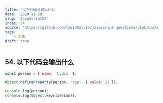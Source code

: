 ```yaml
---
title: '以下代码会输出什么'
date: '2020-11-18'
slug: 'JavaScript54'
index: 54
source: 'https://github.com/lydiahallie/javascript-questions/blob/master/zh-CN/README-zh_CN.md#61-%E8%BE%93%E5%87%BA%E6%98%AF%E4%BB%80%E4%B9%88'
tags:
    - 对象
draft: true
---
```


## 54. 以下代码会输出什么

```js:index.js
const person = { name: 'Lydia' };

Object.defineProperty(person, 'age', { value: 21 });

console.log(person);
console.log(Object.keys(person));
```
